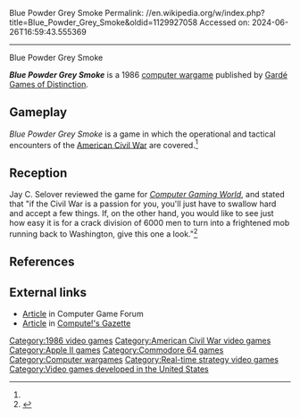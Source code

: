 Blue Powder Grey Smoke
Permalink: //en.wikipedia.org/w/index.php?title=Blue_Powder_Grey_Smoke&oldid=1129927058
Accessed on: 2024-06-26T16:59:43.555369



------
Blue Powder Grey Smoke
{{Infobox video game
| collapsible = 
| state = 
| italic title = 
| title = Blue Powder Grey Smoke
| image = Blue Powder Grey Smoke.jpg
| alt = 
| caption = 
| developer = 
| publisher = Gardé Games of Distinction
| series = 
| engine = 
| platforms = [[Apple II series|Apple II]], [[Commodore 64]]
| released = 1986
| genre = [[Computer wargame|Wargame]]
| modes = 
}}

'''''Blue Powder Grey Smoke''''' is a 1986 [[computer wargame]] published by [[Gardé Games of Distinction]].

==Gameplay==
''Blue Powder Grey Smoke'' is a game in which the operational and tactical encounters of the [[American Civil War]] are covered.<ref name="CGW35"/>

==Reception==
Jay C. Selover reviewed the game for ''[[Computer Gaming World]]'', and stated that "if the Civil War is a passion for you, you'll just have to swallow hard and accept a few things. If, on the other hand, you would like to see just how easy it is for a crack division of 6000 men to turn into a frightened mob running back to Washington, give this one a look."<ref name="CGW35">{{cite magazine |last=Selover |first=Jay C. |title=Blue Powder, Grey Smoke |magazine=Computer Gaming World |date=March 1987 |volume=1 |issue=35 |pages=46–48, 56}}</ref>

==References==
{{reflist}}

==External links==
*[https://archive.org/details/Computer_Game_Forum_Issue_02/page/n11/mode/2up Article] in Computer Game Forum
*[https://archive.org/details/1988-07-computegazette/page/n27/mode/2up Article] in [[Compute!'s Gazette]]

[[Category:1986 video games]]
[[Category:American Civil War video games]]
[[Category:Apple II games]]
[[Category:Commodore 64 games]]
[[Category:Computer wargames]]
[[Category:Real-time strategy video games]]
[[Category:Video games developed in the United States]]